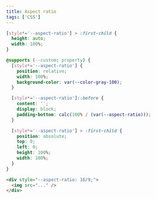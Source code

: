 ```yaml
---
title: Aspect ratio
tags: ['CSS']
---
```


```CSS
[style*='--aspect-ratio'] > :first-child {
  height: auto;
  width: 100%;
}

@supports (--custom: property) {
  [style*='--aspect-ratio'] {
    position: relative;
    width: 100%;
    background-color: var(--color-gray-100);
  }

  [style*='--aspect-ratio']::before {
    content: '';
    display: block;
    padding-bottom: calc(100% / (var(--aspect-ratio)));
  }

  [style*='--aspect-ratio'] > :first-child {
    position: absolute;
    top: 0;
    left: 0;
    height: 100%;
    width: 100%;
  }
}
```

```html
<div style="--aspect-ratio: 16/9;">
  <img src="..." />
</div>
```
